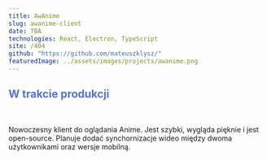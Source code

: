 ```yaml
---
title: AwAnime
slug: awanime-client
date: TBA
technologies: React, Electron, TypeScript
site: /404
github: "https://github.com/mateuszklysz/"
featuredImage: ../assets/images/projects/awanime.png
---
```


## <span style="color: #5472d3">W trakcie produkcji</span>

<br />

Nowoczesny klient do oglądania Anime. Jest szybki, wygląda pięknie i jest open-source.
Planuje dodać synchornizacje wideo między dwoma użytkownikami oraz wersje mobilną.
